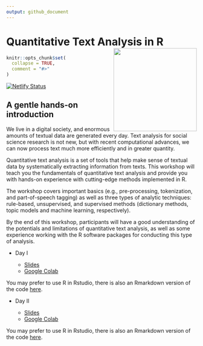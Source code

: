 ```yaml
---
output: github_document
---
```


# Quantitative Text Analysis in R <img src="content/home/coursedown.png" align="right" width="220"/>

```r
knitr::opts_chunk$set(
  collapse = TRUE,
  comment = "#>"
)
```






<!-- badges: start -->
[![Netlify Status](https://api.netlify.com/api/v1/badges/ad93845a-da16-4591-bbf4-f1e2a2ccc019/deploy-status)](https://app.netlify.com/sites/coursedown/deploys)
<!-- badges: end -->

## A gentle hands-on introduction

We live in a digital society, and enormous amounts of textual data are generated every day. Text analysis for social science research is not new, but with recent computational advances, we can now process text much more efficiently and in greater quantity. 

Quantitative text analysis is a set of tools that help make sense of textual data by systematically extracting information from texts. This workshop will teach you the fundamentals of quantitative text analysis and provide you with hands-on experience with cutting-edge methods implemented in R. 

The workshop covers important basics (e.g., pre-processing, tokenization, and part-of-speech tagging) as well as three types of analytic techniques: rule-based, unsupervised, and supervised methods (dictionary methods, topic models and machine learning, respectively). 

By the end of this workshop, participants will have a good understanding of the potentials and limitations of quantitative text analysis, as well as some experience working with the R software packages for conducting this type of analysis.


+ Day I

    + [Slides](https://favstats.github.io/WarwickSpringCamp_QTA/slides/day1/#1)
    + [Google Colab](https://colab.research.google.com/drive/1cwaDldUvXMrtT1DT93UhhcdOBqATKM-E?usp=sharing)
    
You may prefer to use R in Rstudio, there is also an Rmarkdown version of the code [here](https://github.com/favstats/WarwickSpringCamp_QTA/blob/main/Rmd/QTA_Day1.Rmd).

+ Day II

    + [Slides](https://favstats.github.io/WarwickSpringCamp_QTA/slides/day2/#1)
    + [Google Colab](https://colab.research.google.com/drive/1xqmacJcau_vG4qvULSk0mcpDKdFxf_6Z?usp=sharing)

You may prefer to use R in Rstudio, there is also an Rmarkdown version of the code [here](https://github.com/favstats/WarwickSpringCamp_QTA/blob/main/Rmd/QTA_Day2.Rmd).


